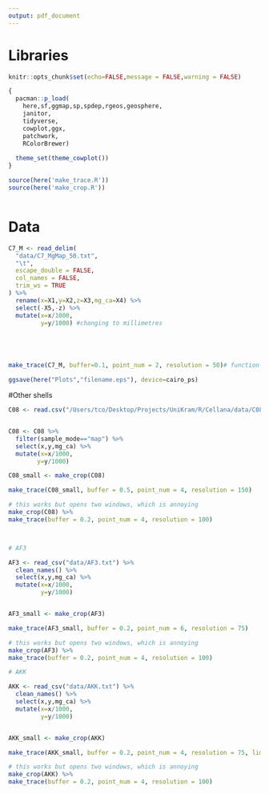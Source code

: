 ```yaml
---
output: pdf_document
---
```


# Libraries 
```r
knitr::opts_chunk$set(echo=FALSE,message = FALSE,warning = FALSE)

{
  pacman::p_load(
    here,sf,ggmap,sp,spdep,rgeos,geosphere,
    janitor,
    tidyverse,
    cowplot,ggx,
    patchwork,
    RColorBrewer) 
  
  theme_set(theme_cowplot())
}

source(here('make_trace.R'))
source(here('make_crop.R'))



```

# Data

```r
C7_M <- read_delim(
  "data/C7_MgMap_50.txt",
  "\t",
  escape_double = FALSE,
  col_names = FALSE,
  trim_ws = TRUE
) %>%
  rename(x=X1,y=X2,z=X3,mg_ca=X4) %>%
  select(-X5,-z) %>%
  mutate(x=x/1000,
         y=y/1000) #changing to millimetres





make_trace(C7_M, buffer=0.1, point_num = 2, resolution = 50)# function needs map that is has columns of x,y, mg_ca in that order

ggsave(here("Plots","filename.eps"), device=cairo_ps)


```

#Other shells
```r

C08 <- read.csv("/Users/tco/Desktop/Projects/UniKram/R/Cellana/data/C08.csv")


C08 <- C08 %>% 
  filter(sample_mode=="map") %>%
  select(x,y,mg_ca) %>%
  mutate(x=x/1000,
        y=y/1000)

C08_small <- make_crop(C08) 

make_trace(C08_small, buffer = 0.5, point_num = 4, resolution = 150)

# this works but opens two windows, which is annoying
make_crop(C08) %>% 
make_trace(buffer = 0.2, point_num = 4, resolution = 100)



# AF3

AF3 <- read_csv("data/AF3.txt") %>% 
  clean_names() %>% 
  select(x,y,mg_ca) %>%
  mutate(x=x/1000,
         y=y/1000)


AF3_small <- make_crop(AF3) 

make_trace(AF3_small, buffer = 0.2, point_num = 6, resolution = 75)

# this works but opens two windows, which is annoying
make_crop(AF3) %>% 
make_trace(buffer = 0.2, point_num = 4, resolution = 100)

# AKK

AKK <- read_csv("data/AKK.txt") %>% 
  clean_names() %>% 
  select(x,y,mg_ca) %>%
  mutate(x=x/1000,
         y=y/1000)


AKK_small <- make_crop(AKK) 

make_trace(AKK_small, buffer = 0.2, point_num = 4, resolution = 75, limit=0.5)

# this works but opens two windows, which is annoying
make_crop(AKK) %>% 
make_trace(buffer = 0.2, point_num = 4, resolution = 100)


```

